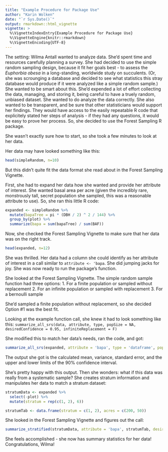 ```yaml
---
title: "Example Procedure for Package Use"
author: "Karin Wolken"
date: "`r Sys.Date()`"
output: rmarkdown::html_vignette
vignette: >
  %\VignetteIndexEntry{Example Procedure for Package Use}
  %\VignetteEngine{knitr::rmarkdown}
  %\VignetteEncoding{UTF-8}
---
```


The setting:
  Wilma Antall wanted to analyze data. She'd spent time and resources carefully planning a survey. She had decided to use the simple random sampling design, because it fit her goals best - to assess the _Euphorbia obesa_ in a long-standing, worldwide study on succulents. (Or, she was scrounging a database and decided to see what statistics this stray database would produce if it were analyzed like a simple random sample.)
  She wanted to be smart about this. She'd expended a lot of effort collecting the data, managing, and storing it, being careful to have a truely random, unbiased dataset. She wanted to do analyze the data correctly. She also wanted to be transparent, and be sure that other statisticians would support her findings. They would have access to the easily repeatable R code that explicitely stated her steps of analysis - if they had any questions, it would be easy to prove her process. So, she decided to use the Forest Sampling R package.
  
  She wasn't exactly sure how to start, so she took a few minutes to look at her data.
  
Her data may have looked something like this: 

```r
head(simpleRandom, n=10)
```

But this didn't quite fit the data format she read about in the Forest Sampling Vignette.

First, she had to expand her data how she wanted and provide her attribute of interest. She wanted basal area per acre (given the incredibly rare, monstrously tall, secret population she sampled, this was a reasonable attribute to use). So, she ran this little R code:

```r
expanded <- simpleRandom %>%
  mutate(bapaTree = pi * (DBH / 2) ^ 2 / 144) %>%
  group_by(plot) %>%
  summarize(bapa = sum(bapaTree) / sum(BAF))
```

Now, she checked the Forest Sampling Vignette to make sure that her data was on the right track.

```r
head(expanded, n=12)
```

She was thrilled. Her data had a column she could identify as her attribute of interest in a call similar to `attribute <- 'bapa`. She did jumping jacks for joy. She was now ready to run the package's function.

She looked at the Forest Sampling Vignette. The simple random sample function had three options:
1. For a finite population or sampled without replacement
2. For an infinite population or sampled with replacement
3. For a bernoulli sample

She'd sampled a finite population without replacement, so she decided Option #1 was the best fit.

Looking at the example function call, she knew it had to look something like this:
`summarize_all_srs(data, attribute, type, popSize = NA, desiredConfidence = 0.95, infiniteReplacement = F)`

She modified this to match her data's needs, ran the code, and got:
```r
summarize_all_srs(expanded, attribute = 'bapa', type = 'dataframe', popSize = NA, desiredConfidence = 0.90, infiniteReplacement = F)
```

The output she got is the calculated mean, variance, standard error, and the upper and lower limits of the 90% confidence interval.


She's pretty happy with this output. Then she wonders: what if this data was really from a systematic sample? She creates stratum information and manipulates her data to match a stratum dataset:

```r
stratumData <- expanded %>%
  select(-plot) %>%
  mutate(stratum = rep(c(1, 2), 6))

stratumTab <- data.frame(stratum = c(1, 2), acres = c(200, 50))
```

She looked in the Forest Sampling Vignette and figures out the call:

```r
summarize_stratified(stratumData, attribute = 'bapa', stratumTab, desiredConfidence = 0.90, post = T)
```

She feels accomplished - she now has summary statistics for her data! Congratulations, Wilma!
